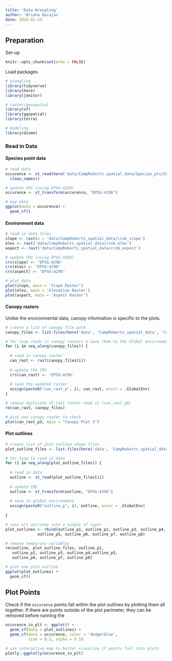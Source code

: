 ```yaml
---
title: 'Data Wrangling'
author: 'Briana Barajas'
date: 2024-01-23
---
```


## Preparation

Set-up

```r
knitr::opts_chunk$set(echo = FALSE)
```

Load packages

```r
# wrangling
library(tidyverse)
library(here)
library(janitor)

# raster/geospatial
library(sf)
library(ggspatial)
library(terra)

# modeling
library(dismo)
```

### Read in Data

#### Species point data

```r
# read data
occurence <- st_read(here('data/CampRoberts_spatial_data/Species_pts/CR_BASP_obs_11Jul22.shp')) %>% 
  clean_names()

# update CRS (using EPSG:4269)
occurence <- st_transform(occurence, "EPSG:4296")

# map data
ggplot(data = occurence) +
  geom_sf()
```

#### Environment data

```r
# read in data files
slope <- rast(x = 'data/CampRoberts_spatial_data/crob_slope')
elev <- rast('data/CampRoberts_spatial_data/crob_elev')
aspect <- rast('data/CampRoberts_spatial_data/crob_aspect')

# update CRS (using EPSG:4269)
crs(slope) <- "EPSG:4296"
crs(elev) <- "EPSG:4296"
crs(aspect) <- "EPSG:4296"

# plot data
plot(slope, main = 'Slope Raster')
plot(elev, main = 'Elevation Raster')
plot(aspect, main = 'Aspect Raster')
```

#### Canopy rasters

Unlike the environmental data, canopy information is specific to the plots.

```r
# create a list of canopy file path
canopy_files <- list.files(here('data', 'CampRoberts_spatial_data', 'Canopy_raster'), pattern = 'can*', full.names = TRUE)

# for-loop reads in canopy rasters & save them to the Global environment
for (i in seq_along(canopy_files)) {
  
  # read in canopy raster
  can_rast <- rast(canopy_files[i])
  
  # update the CRS
  crs(can_rast) <- 'EPSG:4296'
  
  # save the updated raster
  assign(paste0("can_rast_p", i), can_rast, envir = .GlobalEnv)
}

# remove duplicate of last raster read in (can_rast_p8)
rm(can_rast, canopy_files)

# plot one canopy raster to check
plot(can_rast_p3, main = "Canopy Plot 3")
```

#### Plot outlines

```r
# create list of plot outline shape files
plot_outline_files <- list.files(here('data', 'CampRoberts_spatial_data', 'plot_outlines'), pattern = "\\.shp$", full.names = TRUE)

# for-loop to read in data
for (i in seq_along(plot_outline_files)) {
  
  # read in data
  outline <- st_read(plot_outline_files[i])
  
  # update CRS
  outline <- st_transform(outline, "EPSG:4296")
  
  # save to global environment
  assign(paste0("outline_p", i), outline, envir = .GlobalEnv)
  
}

# join all outlines into a single sf layer
plot_outlines <- rbind(outline_p1, outline_p2, outline_p3, outline_p4,
              outline_p5, outline_p6, outline_p7, outline_p8)

# remove temporary variables
rm(outline, plot_outline_files, outline_p1, 
   outline_p2, outline_p3, outline_p4,outline_p5, 
   outline_p6, outline_p7, outline_p8)

# plot one plot outline
ggplot(plot_outlines) +
  geom_sf()
```

## Plot Points

Check if the `occurence` points fall within the plot outlines by plotting them all together. If there are points outside of the plot perimeter, they can be removed before running the

```r
occurence_in_plt <- ggplot() +
  geom_sf(data = plot_outlines) +
  geom_sf(data = occurence, color = 'dodgerblue',
          size = 0.5, alpha = 0.5)

# use interactive map to better visualize if points fall into plots
plotly::ggplotly(occurence_in_plt)
```
